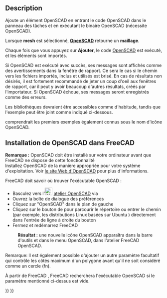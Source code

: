 <languages/>

{{Docnav/fr
|[[OpenSCAD_ExplodeGroup/fr|Dégrouper]]
|[[OpenSCAD_MeshBoolean/fr|Maillage puis opération booléenne]]
|[[OpenSCAD_Workbench/fr|Atelier OpenSCAD]]
|IconL=OpenSCAD_ExplodeGroup.svg
|IconR=OpenSCAD_MeshBoolean.svg
|IconC=Workbench_OpenSCAD.svg
}}

{{GuiCommand/fr
|Name=OpenSCAD_AddOpenSCADElement
|Name/fr=OpenSCAD Ajout d'un élément OpenSCAD
|MenuLocation=OpenSCAD → Ajouter un élément OpenSCAD
|Workbenches=[[OpenSCAD_Workbench/fr|OpenSCAD]]
}}

==Description==

Ajoute un élément OpenSCAD en entrant le code OpenSCAD dans le panneau des tâches et en exécutant le binaire OpenSCAD (nécessite OpenSCAD). 

Lorsque '''mesh''' est sélectionné, '''[http://www.openscad.org/ OpenSCAD]''' retourne un '''maillage'''. 

Chaque fois que vous appuyez sur '''Ajouter''', le code [http://www.openscad.org/ OpenSCAD] est exécuté, et les éléments sont importés.

Si OpenSCAD est exécuté avec succès, ses messages sont affichés comme des avertissements dans la fenêtre de rapport. Ce sera le cas si le chemin vers les fichiers importés, inclus et utilisés est brisé. En cas de résultats non désirés, il est fortement recommandé de jeter un coup d'oeil aux fenêtres de rapport, car il peut y avoir beaucoup d'autres résultats, créés par l'importateur. Si OpenSCAD échoue, ses messages seront enregistrés comme des erreurs.

Les bibliothèques devraient être accessibles comme d'habitude, tandis que l'exemple peut être joint comme indiqué ci-dessous.

{{Code|code=
include <../examples/example001.scad>;
}}

comprendrait les premiers exemples également connus sous le nom d'icône OpenSCAD.

==Installation de OpenSCAD dans FreeCAD==

'''Remarque :''' OpenSCAD doit être installé sur votre ordinateur avant que FreeCAD ne dispose de cette fonctionnalité <br/>
Installez OpenSCAD de la manière appropriée pour votre système d'exploitation. Voir [https://www.openscad.org/ le site Web d'OpenSCAD] pour plus d'informations.

FreeCAD doit savoir où trouver l'exécutable OpenSCAD :
* Basculez vers l'[[Image:Workbench_OpenSCAD.svg|24px]] [[OpenSCAD_Workbench/fr|atelier OpenSCAD]] via {{MenuCommand|Menu des ateliers → OpenSCAD}}
* Ouvrez la boîte de dialogue des préférences {{MenuCommand|Edition → Préférences}}
* Cliquez sur "OpenSCAD" dans le plan de gauche
* Cliquez sur le bouton {{Button|...}} de {{MenuCommand|Réglages généraux → Réglages généraux de OpenSCAD → Exécutable OpenSCAD}} pour parcourir le répertoire ou entrer le chemin (par exemple, les distributions Linux basées sur Ubuntu {{incode|/usr/bin/openscad}}) directement dans l'entrée de ligne à droite du bouton
* Fermez et redémarrez FreeCAD
:'''Résultat :''' une nouvelle icône OpenSCAD apparaîtra dans la barre d'outils et dans le menu OpenSCAD, dans l'atelier FreeCAD OpenSCAD.

Remarque: Il est également possible d'ajouter un autre paramètre facultatif qui contrôle les côtés maximum d'un polygone avant qu'il ne soit considéré comme un cercle (fn).

À partir de FreeCAD {{VersionPlus/fr|0.14}}, FreeCAD recherchera l'exécutable OpenSCAD si le paramètre mentionné ci-dessus est vide.    


{{Docnav/fr
|[[OpenSCAD_ExplodeGroup/fr|Dégrouper]]
|[[OpenSCAD_MeshBoolean/fr|Maillage puis opération booléenne]]
|[[OpenSCAD_Workbench/fr|Atelier OpenSCAD]]
|IconL=OpenSCAD_ExplodeGroup.svg
|IconR=OpenSCAD_MeshBoolean.svg
|IconC=Workbench_OpenSCAD.svg
}}

{{OpenSCAD_Tools_navi{{#translation:}}}}
{{Userdocnavi{{#translation:}}}}